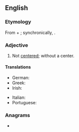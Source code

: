 ==English==

===Etymology===
From {{der|en|grc|ἀ-||not|pos=privative prefix}} + {{m|grc|κέντρο||a point, a center}}; synchronically, {{affix|en|a-|centric}}.

===Adjective===
{{en-adj}}

# Not [[center]]ed; without a center.

====Translations====
{{trans-top|without a center}}
* German: {{t+|de|azentrisch}}
* Greek: {{t|el|ακεντρικός}}
* Irish: {{t|ga|aiceintreach}}
{{trans-mid}}
* Italian: {{t|it|acentrico}}
* Portuguese: {{t|pt|acêntrico}}
{{trans-bottom}}

===Anagrams===
* {{anagrams|en|a=acceinrt|Nearctic}}